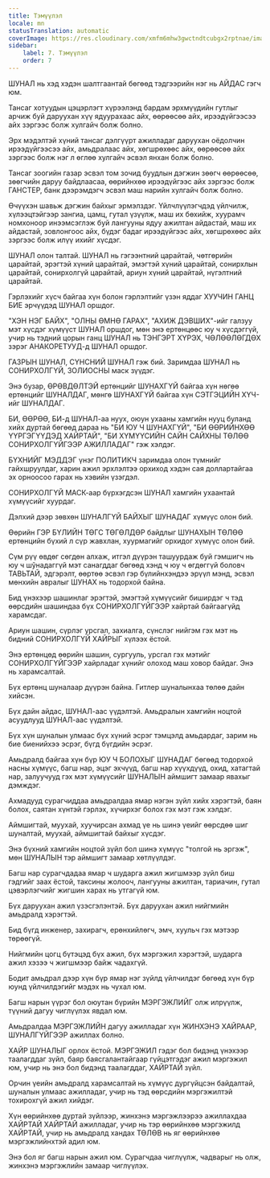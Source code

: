 ```yaml
---
title: Тэмүүлэл
locale: mn
statusTranslation: automatic
coverImage: https://res.cloudinary.com/xmfm6mhw3gwctndtcubgx2rptnae/image/upload/v1740337243/small_cover_educacion_fundamental_a051170f1c.webp
sidebar:
    label: 7. Тэмүүлэл
    order: 7
---
```

ШУНАЛ нь хэд хэдэн шалтгаантай бөгөөд тэдгээрийн нэг нь АЙДАС гэгч юм.

Тансаг хотуудын цэцэрлэгт хүрээлэнд бардам эрхмүүдийн гутлыг арчиж буй даруухан хүү ядуурахаас айх, өөрөөсөө айх, ирээдүйгээсээ айх зэргээс болж хулгайч болж болно.

Эрх мэдэлтэй хүний тансаг дэлгүүрт ажилладаг даруухан оёдолчин ирээдүйгээсээ айх, амьдралаас айх, хөгшрөхөөс айх, өөрөөсөө айх зэргээс болж нэг л өглөө хулгайч эсвэл янхан болж болно.

Тансаг зоогийн газар эсвэл том зочид буудлын дэгжин зөөгч өөрөөсөө, зөөгчийн даруу байдлаасаа, өөрийнхөө ирээдүйгээс айх зэргээс болж ГАНСТЕР, банк дээрэмдэгч эсвэл маш нарийн хулгайч болж болно.

Өчүүхэн шавьж дэгжин байхыг эрмэлздэг. Үйлчлүүлэгчдэд үйлчилж, хүлээцтэйгээр зангиа, цамц, гутал үзүүлж, маш их бөхийж, хуурамч номхоноор инээмсэглэж буй лангууны ядуу ажилтан айдастай, маш их айдастай, зовлонгоос айх, бүдэг бадаг ирээдүйгээс айх, хөгшрөхөөс айх зэргээс болж илүү ихийг хүсдэг.

ШУНАЛ олон талтай. ШУНАЛ нь гэгээнтний царайтай, чөтгөрийн царайтай, эрэгтэй хүний царайтай, эмэгтэй хүний царайтай, сонирхлын царайтай, сонирхолгүй царайтай, ариун хүний царайтай, нүгэлтний царайтай.

Гэрлэхийг хүсч байгаа хүн болон гэрлэлтийг үзэн яддаг ХУУЧИН ГАНЦ БИЕ эрчүүдэд ШУНАЛ оршдог.

"ХЭН НЭГ БАЙХ", "ОЛНЫ ӨМНӨ ГАРАХ", "АХИЖ ДЭВШИХ"-ийг галзуу мэт хүсдэг хүмүүст ШУНАЛ оршдог, мөн энэ ертөнцөөс юу ч хүсдэггүй, учир нь тэдний цорын ганц ШУНАЛ нь ТЭНГЭРТ ХҮРЭХ, ЧӨЛӨӨЛӨГДӨХ зэрэг АНАКОРЕТУУД-д ШУНАЛ оршдог.

ГАЗРЫН ШУНАЛ, СҮНСНИЙ ШУНАЛ гэж бий. Заримдаа ШУНАЛ нь СОНИРХОЛГҮЙ, ЗОЛИОСНЫ маск зүүдэг.

Энэ бузар, ӨРӨВДӨЛТЭЙ ертөнцийг ШУНАХГҮЙ байгаа хүн нөгөө ертөнцийг ШУНАЛДАГ, мөнгө ШУНАХГҮЙ байгаа хүн СЭТГЭЦИЙН ХҮЧ-ийг ШУНАЛДАГ.

БИ, ӨӨРӨӨ, БИ-д ШУНАЛ-аа нуух, оюун ухааны хамгийн нууц буланд хийх дуртай бөгөөд дараа нь "БИ ЮУ Ч ШУНАХГҮЙ", "БИ ӨӨРИЙНХӨӨ ҮҮРГЭГҮҮДЭД ХАЙРТАЙ", "БИ ХҮМҮҮСИЙН САЙН САЙХНЫ ТӨЛӨӨ СОНИРХОЛГҮЙГЭЭР АЖИЛЛАДАГ" гэж хэлдэг.

БҮХНИЙГ МЭДДЭГ үнэг ПОЛИТИКЧ заримдаа олон түмнийг гайхшруулдаг, харин ажил эрхлэлтээ орхиход хэдэн сая доллартайгаа эх орноосоо гарах нь хэвийн үзэгдэл.

СОНИРХОЛГҮЙ МАСК-аар бүрхэгдсэн ШУНАЛ хамгийн ухаантай хүмүүсийг хуурдаг.

Дэлхий дээр зөвхөн ШУНАЛГҮЙ БАЙХЫГ ШУНАДАГ хүмүүс олон бий.

Өөрийн ГЭР БҮЛИЙН ТӨГС ТӨГӨЛДӨР байдлыг ШУНАХЫН ТӨЛӨӨ ертөнцийн бүхий л сүр жавхлан, хуурмагийг орхидог хүмүүс олон бий.

Сүм рүү өвдөг сөгдөн алхаж, итгэл дүүрэн ташуурдаж буй гэмшигч нь юу ч шўнадаггүй мэт санагддаг бөгөөд хэнд ч юу ч өгдөггүй боловч ТАВЬТАЙ, эдгэрэлт, өөртөө эсвэл гэр бүлийнхэндээ эрүүл мэнд, эсвэл мөнхийн авралыг ШУНАХ нь тодорхой байна.

Бид үнэхээр шашинлаг эрэгтэй, эмэгтэй хүмүүсийг биширдэг ч тэд өөрсдийн шашиндаа бүх СОНИРХОЛГҮЙГЭЭР хайртай байгаагүйд харамсдаг.

Ариун шашин, сүрлэг урсгал, захиалга, сүнслэг нийгэм гэх мэт нь бидний СОНИРХОЛГҮЙ ХАЙРЫГ хүлээх ёстой.

Энэ ертөнцөд өөрийн шашин, сургууль, урсгал гэх мэтийг СОНИРХОЛГҮЙГЭЭР хайрладаг хүнийг олоход маш ховор байдаг. Энэ нь харамсалтай.

Бүх ертөнц шуналаар дүүрэн байна. Гитлер шуналынхаа төлөө дайн хийсэн.

Бүх дайн айдас, ШУНАЛ-аас үүдэлтэй. Амьдралын хамгийн ноцтой асуудлууд ШУНАЛ-аас үүдэлтэй.

Бүх хүн шуналын улмаас бүх хүний эсрэг тэмцэлд амьдардаг, зарим нь бие биенийхээ эсрэг, бүгд бүгдийн эсрэг.

Амьдралд байгаа хүн бүр ЮУ Ч БОЛОХЫГ ШУНАДАГ бөгөөд тодорхой насны хүмүүс, багш нар, эцэг эхчүүд, багш нар хүүхдүүд, охид, хатагтай нар, залуучууд гэх мэт хүмүүсийг ШУНАЛЫН аймшигт замаар явахыг дэмждэг.

Ахмадууд сурагчиддаа амьдралдаа ямар нэгэн зүйл хийх хэрэгтэй, баян болох, саятан хүнтэй гэрлэх, хүчирхэг болох гэх мэт гэж хэлдэг.

Аймшигтай, муухай, хуучирсан ахмад үе нь шинэ үеийг өөрсдөө шиг шуналтай, муухай, аймшигтай байхыг хүсдэг.

Энэ бүхний хамгийн ноцтой зүйл бол шинэ хүмүүс "толгой нь эргэж", мөн ШУНАЛЫН тэр аймшигт замаар хөтлүүлдэг.

Багш нар сурагчдадаа ямар ч шударга ажил жигшмээр зүйл биш гэдгийг заах ёстой, таксины жолооч, лангууны ажилтан, тариачин, гутал цэвэрлэгчийг жигшин харах нь утгагүй юм.

Бүх даруухан ажил үзэсгэлэнтэй. Бүх даруухан ажил нийгмийн амьдралд хэрэгтэй.

Бид бүгд инженер, захирагч, ерөнхийлөгч, эмч, хуульч гэх мэтээр төрөөгүй.

Нийгмийн цогц бүтэцэд бүх ажил, бүх мэргэжил хэрэгтэй, шударга ажил хэзээ ч жигшмээр байж чадахгүй.

Бодит амьдрал дээр хүн бүр ямар нэг зүйлд үйлчилдэг бөгөөд хүн бүр юунд үйлчилдэгийг мэдэх нь чухал юм.

Багш нарын үүрэг бол оюутан бүрийн МЭРГЭЖЛИЙГ олж илрүүлж, түүний дагуу чиглүүлэх явдал юм.

Амьдралдаа МЭРГЭЖЛИЙН дагуу ажилладаг хүн ЖИНХЭНЭ ХАЙРААР, ШУНАЛГҮЙГЭЭР ажиллах болно.

ХАЙР ШУНАЛЫГ орлох ёстой. МЭРГЭЖИЛ гэдэг бол бидэнд үнэхээр таалагддаг зүйл, баяр баясгалантайгаар гүйцэтгэдэг ажил мэргэжил юм, учир нь энэ бол бидэнд таалагддаг, ХАЙРТАЙ зүйл.

Орчин үеийн амьдралд харамсалтай нь хүмүүс дургүйцсэн байдалтай, шуналын улмаас ажилладаг, учир нь тэд өөрсдийн мэргэжилтэй тохирохгүй ажил хийдэг.

Хүн өөрийнхөө дуртай зүйлээр, жинхэнэ мэргэжлээрээ ажиллахдаа ХАЙРТАЙ ХАЙРТАЙ ажилладаг, учир нь тэр өөрийнхөө мэргэжилд ХАЙРТАЙ, учир нь амьдралд хандах ТӨЛӨВ нь яг өөрийнхөө мэргэжлийнхтэй адил юм.

Энэ бол яг багш нарын ажил юм. Сурагчдаа чиглүүлж, чадварыг нь олж, жинхэнэ мэргэжлийн замаар чиглүүлэх.
